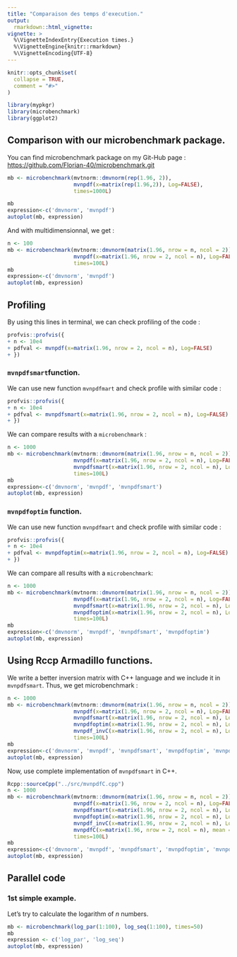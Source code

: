 ```yaml
---
title: "Comparaison des temps d'execution."
output: 
  rmarkdown::html_vignette: 
vignette: >
  %\VignetteIndexEntry{Execution times.}
  %\VignetteEngine{knitr::rmarkdown}
  %\VignetteEncoding{UTF-8}
---
```


```r
knitr::opts_chunk$set(
  collapse = TRUE,
  comment = "#>"
)
```

```r
library(mypkgr)
library(microbenchmark)
library(ggplot2)
```

## Comparison with our microbenchmark package.

You can find microbenchmark package on my Git-Hub page : <https://github.com/Florian-40/microbenchmark.git>


```r
mb <- microbenchmark(mvtnorm::dmvnorm(rep(1.96, 2)),
                     mvnpdf(x=matrix(rep(1.96,2)), Log=FALSE),
                     times=1000L)

mb
expression<-c('dmvnorm', 'mvnpdf')
autoplot(mb, expression)
```

And with multidimensionnal, we get :
```r
n <- 100
mb <- microbenchmark(mvtnorm::dmvnorm(matrix(1.96, nrow = n, ncol = 2)),
                     mvnpdf(x=matrix(1.96, nrow = 2, ncol = n), Log=FALSE),
                     times=100L)
mb
expression<-c('dmvnorm', 'mvnpdf')
autoplot(mb, expression)
```


## Profiling

By using this lines in terminal, we can check profiling of the code : 
```r
profvis::profvis({
+ n <- 10e4
+ pdfval <- mvnpdf(x=matrix(1.96, nrow = 2, ncol = n), Log=FALSE)
+ })
```

### `mvnpdfsmart`function.

We can use new function `mvnpdfmart` and check profile with similar code : 
```r
profvis::profvis({
+ n <- 10e4
+ pdfval <- mvnpdfsmart(x=matrix(1.96, nrow = 2, ncol = n), Log=FALSE)
+ })
```

We can compare results with a `microbenchmark` :
```r
n <- 1000
mb <- microbenchmark(mvtnorm::dmvnorm(matrix(1.96, nrow = n, ncol = 2)),
                     mvnpdf(x=matrix(1.96, nrow = 2, ncol = n), Log=FALSE),
                     mvnpdfsmart(x=matrix(1.96, nrow = 2, ncol = n), Log=FALSE),
                     times=100L)
mb
expression<-c('dmvnorm', 'mvnpdf', 'mvnpdfsmart')
autoplot(mb, expression)
```

### `mvnpdfoptim` function. 

We can use new function `mvnpdfmart` and check profile with similar code : 
```r
profvis::profvis({
+ n <- 10e4
+ pdfval <- mvnpdfoptim(x=matrix(1.96, nrow = 2, ncol = n), Log=FALSE)
+ })
```

We can compare all results with a `microbenchmark`:
```r
n <- 1000
mb <- microbenchmark(mvtnorm::dmvnorm(matrix(1.96, nrow = n, ncol = 2)),
                     mvnpdf(x=matrix(1.96, nrow = 2, ncol = n), Log=FALSE),
                     mvnpdfsmart(x=matrix(1.96, nrow = 2, ncol = n), Log=FALSE),
                     mvnpdfoptim(x=matrix(1.96, nrow = 2, ncol = n), Log=FALSE),
                     times=100L)
mb
expression<-c('dmvnorm', 'mvnpdf', 'mvnpdfsmart', 'mvnpdfoptim')
autoplot(mb, expression)
```

## Using Rccp Armadillo functions. 

We write a better inversion matrix with C++ language and we include it in `mvnpdfsmart`. Thus, we get microbenchmark : 
```r
n <- 1000
mb <- microbenchmark(mvtnorm::dmvnorm(matrix(1.96, nrow = n, ncol = 2)),
                     mvnpdf(x=matrix(1.96, nrow = 2, ncol = n), Log=FALSE),
                     mvnpdfsmart(x=matrix(1.96, nrow = 2, ncol = n), Log=FALSE),
                     mvnpdfoptim(x=matrix(1.96, nrow = 2, ncol = n), Log=FALSE),
                     mvnpdf_invC(x=matrix(1.96, nrow = 2, ncol = n), Log=FALSE),
                     times=100L)
mb
expression<-c('dmvnorm', 'mvnpdf', 'mvnpdfsmart', 'mvnpdfoptim', 'mvnpdf_invC')
autoplot(mb, expression)
```

Now, use complete implementation of `mvnpdfsmart` in C++.


```r
Rcpp::sourceCpp("../src/mvnpdfC.cpp")
n <- 1000
mb <- microbenchmark(mvtnorm::dmvnorm(matrix(1.96, nrow = n, ncol = 2)),
                     mvnpdf(x=matrix(1.96, nrow = 2, ncol = n), Log=FALSE),
                     mvnpdfsmart(x=matrix(1.96, nrow = 2, ncol = n), Log=FALSE),
                     mvnpdfoptim(x=matrix(1.96, nrow = 2, ncol = n), Log=FALSE),
                     mvnpdf_invC(x=matrix(1.96, nrow = 2, ncol = n), Log=FALSE),
                     mvnpdfC(x=matrix(1.96, nrow = 2, ncol = n), mean = rep(0, 2), varcovM = diag(2), Log=FALSE),
                     times=100L)
mb
expression<-c('dmvnorm', 'mvnpdf', 'mvnpdfsmart', 'mvnpdfoptim', 'mvnpdf_invC', 'mvnpdfC')
autoplot(mb, expression)
```

## Parallel code

### 1st simple example. 

Let's try to calculate the logarithm of $n$ numbers. 

```r
mb <- microbenchmark(log_par(1:100), log_seq(1:100), times=50)
mb
expression <- c('log_par', 'log_seq')
autoplot(mb, expression)
```




